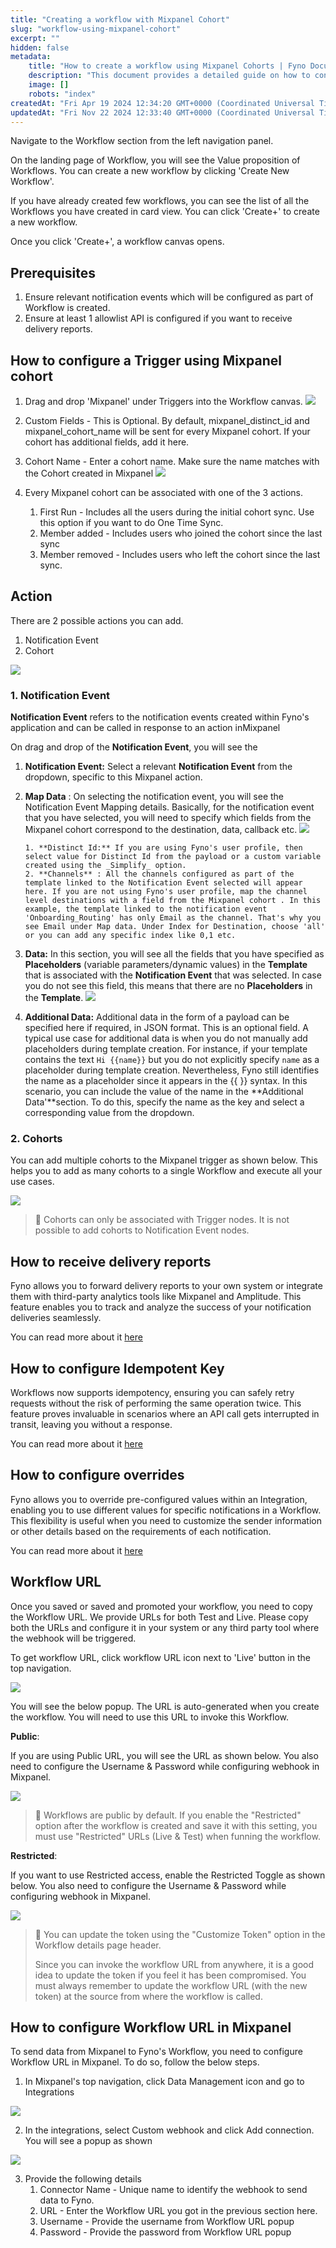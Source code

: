 ```yaml
---
title: "Creating a workflow with Mixpanel Cohort"
slug: "workflow-using-mixpanel-cohort"
excerpt: ""
hidden: false
metadata:
    title: "How to create a workflow using Mixpanel Cohorts | Fyno Documentation"
    description: "This document provides a detailed guide on how to configure and use Workflows in Fyno. It covers creating triggers, actions, conditions, and configuring delivery reports and overrides. It also explains how to obtain and use Workflow URLs for invoking the Workflow."
    image: []
    robots: "index"
createdAt: "Fri Apr 19 2024 12:34:20 GMT+0000 (Coordinated Universal Time)"
updatedAt: "Fri Nov 22 2024 12:33:40 GMT+0000 (Coordinated Universal Time)"
---
```


Navigate to the Workflow section from the left navigation panel.

On the landing page of Workflow, you will see the Value proposition of Workflows. You can create a new workflow by clicking 'Create New Workflow'.

If you have already created few workflows, you can see the list of all the Workflows you have created in card view. You can click 'Create+' to create a new workflow.

Once you click 'Create+', a workflow canvas opens.

## Prerequisites

1. Ensure relevant notification events which will be configured as part of Workflow is created.
2. Ensure at least 1 allowlist API is configured if you want to receive delivery reports.

## How to configure a Trigger using Mixpanel cohort

1. Drag and drop 'Mixpanel' under Triggers into the Workflow canvas.
   ![](/images/3414d34-workflow_mp_custom.png)

2. Custom Fields - This is Optional. By default, mixpanel_distinct_id and mixpanel_cohort_name will be sent for every Mixpanel cohort. If your cohort has additional fields, add it here.

3. Cohort Name - Enter a cohort name. Make sure the name matches with the Cohort created in Mixpanel
   ![](/images/35afc62-MP_Custom_fields.png)

4. Every Mixpanel cohort can be associated with one of the 3 actions.
    1. First Run - Includes all the users during the initial cohort sync. Use this option if you want to do One Time Sync.
    2. Member added - Includes users who joined the cohort since the last sync
    3. Member removed - Includes users who left the cohort since the last sync.

## Action

There are 2 possible actions you can add.

1. Notification Event
2. Cohort

![](/images/da04a48-MP_actions.png)

### 1. Notification Event

**Notification Event** refers to the notification events created within Fyno's application and can be called in response to an action inMixpanel

On drag and drop of the **Notification Event**, you will see the

1.  **Notification Event:** Select a relevant **Notification Event** from the dropdown, specific to this Mixpanel action.
2.  **Map Data** : On selecting the notification event, you will see the Notification Event Mapping details. Basically, for the notification event that you have selected, you will need to specify which fields from the Mixpanel cohort correspond to the destination, data, callback etc.
    ![](/images/cbb5e48-MP_Event.png)

        1. **Distinct Id:** If you are using Fyno's user profile, then select value for Distinct Id from the payload or a custom variable created using the _Simplify_ option.
        2. **Channels** : All the channels configured as part of the template linked to the Notification Event selected will appear here. If you are not using Fyno's user profile, map the channel level destinations with a field from the Mixpanel cohort . In this example, the template linked to the notification event 'Onboarding_Routing' has only Email as the channel. That's why you see Email under Map data. Under Index for Destination, choose 'all' or you can add any specific index like 0,1 etc.

3.  **Data:** In this section, you will see all the fields that you have specified as **Placeholders** (variable parameters/dynamic values) in the **Template** that is associated with the **Notification Event** that was selected. In case you do not see this field, this means that there are no **Placeholders** in the **Template**.
    ![](/images/7ee8479-MP_Data.png)

4.  **Additional Data:** Additional data in the form of a payload can be specified here if required, in JSON format. This is an optional field. A typical use case for additional data is when you do not manually add placeholders during template creation. For instance, if your template contains the text `Hi {{name}}` but you do not explicitly specify `name` as a placeholder during template creation. Nevertheless, Fyno still identifies the name as a placeholder since it appears in the {{ }} syntax. In this scenario, you can include the value of the name in the **Additional Data'**section. To do this, specify the name as the key and select a corresponding value from the dropdown.

### 2. Cohorts

You can add multiple cohorts to the Mixpanel trigger as shown below. This helps you to add as many cohorts to a single Workflow and execute all your use cases.

![](/images/d92e66f-mp_multiple_cohorts_updated.png)

> 📘 Cohorts can only be associated with Trigger nodes. It is not possible to add cohorts to Notification Event nodes.

## How to receive delivery reports

Fyno allows you to forward delivery reports to your own system or integrate them with third-party analytics tools like Mixpanel and Amplitude. This feature enables you to track and analyze the success of your notification deliveries seamlessly.

You can read more about it [here](./receive-delivery-reports)

## How to configure Idempotent Key

Workflows now supports idempotency, ensuring you can safely retry requests without the risk of performing the same operation twice. This feature proves invaluable in scenarios where an API call gets interrupted in transit, leaving you without a response.

You can read more about it [here](./configure-idempotent-key-workflow)

## How to configure overrides

Fyno allows you to override pre-configured values within an Integration, enabling you to use different values for specific notifications in a Workflow. This flexibility is useful when you need to customize the sender information or other details based on the requirements of each notification.

You can read more about it [here](./configure-overrides-workflow)

## Workflow URL

Once you saved or saved and promoted your workflow, you need to copy the Workflow URL. We provide URLs for both Test and Live. Please copy both the URLs and configure it in your system or any third party tool where the webhook will be triggered.

To get workflow URL, click workflow URL icon next to 'Live' button in the top navigation.

![](/images/6c50368aeca6ca11400616a9e716f260f8772a0e55abb992b8ba89070fc37bba-icon_workflow.png)

You will see the below popup. The URL is auto-generated when you create the workflow. You will need to use this URL to invoke this Workflow.

**Public**:

If you are using Public URL, you will see the URL as shown below. You also need to configure the Username & Password while configuring webhook in Mixpanel.

![](/images/0f5030e-Workflow_URL_2.png)

> 📘 Workflows are public by default. If you enable the "Restricted" option after the workflow is created and save it with this setting, you must use "Restricted" URLs (Live & Test) when funning the workflow.

**Restricted**:

If you want to use Restricted access, enable the Restricted Toggle as shown below. You also need to configure the Username & Password while configuring webhook in Mixpanel.

![](/images/747f6d2-Restricted_URL_2.png)

> 📘 You can update the token using the "Customize Token" option in the Workflow details page header.
>
> Since you can invoke the workflow URL from anywhere, it is a good idea to update the token if you feel it has been compromised. You must always remember to update the workflow URL (with the new token) at the source from where the workflow is called.

## How to configure Workflow URL in Mixpanel

To send data from Mixpanel to Fyno's Workflow, you need to configure Workflow URL in Mixpanel. To do so, follow the below steps.

1. In Mixpanel's top navigation, click Data Management icon and go to Integrations

![](/images/d41fef79c97c114e24017462f6f1c3b70337bc1d7debbe443812fc9939c20a70-Mixpanel_webhook.png)

2. In the integrations, select Custom webhook and click Add connection. You will see a popup as shown

![](/images/475fc8e132e53775bda93f34e761db5e54699da5e367e97db934a011779c9bcd-mixpanel_config.png)

3. Provide the following details
    1. Connector Name - Unique name to identify the webhook to send data to Fyno.
    2. URL - Enter the Workflow URL you got in the previous section here.
    3. Username - Provide the username from Workflow URL popup
    4. Password - Provide the password from Workflow URL popup
